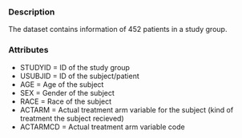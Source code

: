 ### Description
The dataset contains information of 452 patients in a study group. 

### Attributes
* STUDYID = ID of the study group 
* USUBJID = ID of the subject/patient 
* AGE = Age of the subject 
* SEX = Gender of the subject 
* RACE = Race of the subject 
* ACTARM = Actual treatment arm variable for the subject (kind of treatment the subject recieved) 
* ACTARMCD = Actual treatment arm variable code 


